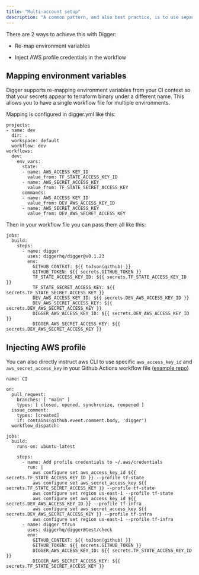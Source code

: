 ```yaml
---
title: "Multi-account setup"
description: "A common pattern, and also best practice, is to use separate AWS accounts for different environments - for example dev / staging / prod"
---
```


There are 2 ways to achieve this with Digger:

* Re-map environment variables

* Inject AWS profile credentials in the workflow

## Mapping environment variables

Digger supports re-mapping environment variables from your CI context so that your secrets appear to terraform binary under a different name. This allows you to have a single workflow file for multiple environments.

Mapping is configured in digger.yml like this:

```
projects:
- name: dev
  dir: .
  workspace: default
  workflow: dev
workflows:
  dev:
    env_vars:
      state:
      - name: AWS_ACCESS_KEY_ID
        value_from: TF_STATE_ACCESS_KEY_ID
      - name: AWS_SECRET_ACCESS_KEY
        value_from: TF_STATE_SECRET_ACCESS_KEY
      commands:
      - name: AWS_ACCESS_KEY_ID
        value_from: DEV_AWS_ACCESS_KEY_ID
      - name: AWS_SECRET_ACCESS_KEY
        value_from: DEV_AWS_SECRET_ACCESS_KEY
```

Then in your workflow file you can pass them all like this:

```
jobs:
  build:
    steps:
      - name: digger
        uses: diggerhq/digger@v0.1.23
        env:
          GITHUB_CONTEXT: ${{ toJson(github) }}
          GITHUB_TOKEN: ${{ secrets.GITHUB_TOKEN }}
          TF_STATE_ACCESS_KEY_ID: ${{ secrets.TF_STATE_ACCESS_KEY_ID }}
          TF_STATE_SECRET_ACCESS_KEY: ${{ secrets.TF_STATE_SECRET_ACCESS_KEY }}
          DEV_AWS_ACCESS_KEY_ID: ${{ secrets.DEV_AWS_ACCESS_KEY_ID }}
          DEV_AWS_SECRET_ACCESS_KEY: ${{ secrets.DEV_AWS_SECRET_ACCESS_KEY }}
          DIGGER_AWS_ACCESS_KEY_ID: ${{ secrets.DEV_AWS_ACCESS_KEY_ID }}
          DIGGER_AWS_SECRET_ACCESS_KEY: ${{ secrets.DEV_AWS_SECRET_ACCESS_KEY }}
```

## Injecting AWS profile

You can also directly instruct aws CLI to use specific `aws_access_key_id` and `aws_secret_access_key` in your Github Actions workflow file ([example repo](https://github.com/Spartakovic/digger%5Fmulti%5Fenv%5Fvars))

```
name: CI

on:
  pull_request:
    branches: [ "main" ]
    types: [ closed, opened, synchronize, reopened ]
  issue_comment:
    types: [created]
    if: contains(github.event.comment.body, 'digger')
  workflow_dispatch:

jobs:
  build:
    runs-on: ubuntu-latest

    steps:
      - name: Add profile credentials to ~/.aws/credentials 
        run: |
          aws configure set aws_access_key_id ${{ secrets.TF_STATE_ACCESS_KEY_ID }} --profile tf-state
          aws configure set aws_secret_access_key ${{ secrets.TF_STATE_SECRET_ACCESS_KEY }} --profile tf-state
          aws configure set region us-east-1 --profile tf-state
          aws configure set aws_access_key_id ${{ secrets.DEV_AWS_ACCESS_KEY_ID }} --profile tf-infra
          aws configure set aws_secret_access_key ${{ secrets.DEV_AWS_SECRET_ACCESS_KEY }} --profile tf-infra
          aws configure set region us-east-1 --profile tf-infra
      - name: digger tfrun
        uses: diggerhq/digger@test/check
        env:
          GITHUB_CONTEXT: ${{ toJson(github) }}
          GITHUB_TOKEN: ${{ secrets.GITHUB_TOKEN }}
          DIGGER_AWS_ACCESS_KEY_ID: ${{ secrets.TF_STATE_ACCESS_KEY_ID }}
          DIGGER_AWS_SECRET_ACCESS_KEY: ${{ secrets.TF_STATE_SECRET_ACCESS_KEY }}
```


